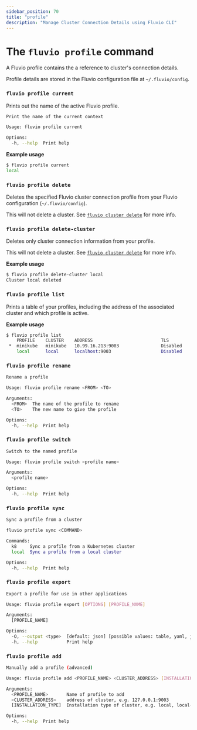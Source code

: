 ```yaml
---
sidebar_position: 70
title: "profile"
description: "Manage Cluster Connection Details using Fluvio CLI"
---
```


# The `fluvio profile` command

A Fluvio profile contains the a reference to cluster's connection details.

Profile details are stored in the Fluvio configuration file at `~/.fluvio/config`.

### `fluvio profile current`

Prints out the name of the active Fluvio profile.

```bash
Print the name of the current context

Usage: fluvio profile current

Options:
  -h, --help  Print help
```

**Example usage**


```bash copy="fl"
$ fluvio profile current
local
```

### `fluvio profile delete`

Deletes the specified Fluvio cluster connection profile from your Fluvio configuration (`~/.fluvio/config`).

This will not delete a cluster. See [`fluvio cluster delete`] for more info.

### `fluvio profile delete-cluster`

Deletes only cluster connection information from your profile.

This will not delete a cluster. See [`fluvio cluster delete`] for more info.

[`fluvio cluster delete`]: /docs/fluvio/cli/fluvio/cluster#fluvio-cluster-delete

**Example usage**


```bash copy="fl"
$ fluvio profile delete-cluster local
Cluster local deleted
```

### `fluvio profile list`

Prints a table of your profiles, including the address of the associated
cluster and which profile is active.

**Example usage**


```bash copy="fl"
$ fluvio profile list
    PROFILE    CLUSTER    ADDRESS                          TLS
 *  minikube   minikube   10.99.16.213:9003                Disabled
    local      local      localhost:9003                   Disabled
```

### `fluvio profile rename`

```bash
Rename a profile

Usage: fluvio profile rename <FROM> <TO>

Arguments:
  <FROM>  The name of the profile to rename
  <TO>    The new name to give the profile

Options:
  -h, --help  Print help
```

### `fluvio profile switch`

```bash
Switch to the named profile

Usage: fluvio profile switch <profile name>

Arguments:
  <profile name>

Options:
  -h, --help  Print help
```

### `fluvio profile sync`

```bash
Sync a profile from a cluster

fluvio profile sync <COMMAND>

Commands:
  k8     Sync a profile from a Kubernetes cluster
  local  Sync a profile from a local cluster

Options:
  -h, --help  Print help
```

### `fluvio profile export`

```bash
Export a profile for use in other applications

Usage: fluvio profile export [OPTIONS] [PROFILE_NAME]

Arguments:
  [PROFILE_NAME]

Options:
  -O, --output <type>  [default: json] [possible values: table, yaml, json]
  -h, --help           Print help
```

### `fluvio profile add`

```bash
Manually add a profile (advanced)

Usage: fluvio profile add <PROFILE_NAME> <CLUSTER_ADDRESS> [INSTALLATION_TYPE]

Arguments:
  <PROFILE_NAME>       Name of profile to add
  <CLUSTER_ADDRESS>    address of cluster, e.g. 127.0.0.1:9003
  [INSTALLATION_TYPE]  Installation type of cluster, e.g. local, local-k8, k8

Options:
  -h, --help  Print help
```
